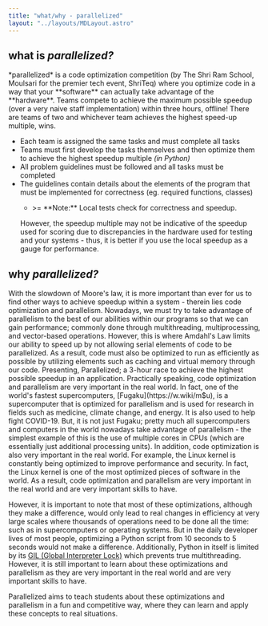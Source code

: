 ```yaml
---
title: "what/why - parallelized"
layout: "../layouts/MDLayout.astro"
---
```



## what is _parallelized?_
<span class="child:!mb-0 child:!mt-0">
*parallelized* is a code optimization competition (by The Shri Ram School, Moulsari for the premier tech event, ShriTeq) where you optimize code in a way that your **software** can actually take advantage of the **hardware**.
Teams compete to achieve the maximum possible speedup (over a very naive staff implementation) within three hours, offline! There are teams of two and whichever team
achieves the highest speed-up multiple, wins.
</span>

- Each team is assigned the same tasks and must complete all tasks
- Teams must first develop the tasks themselves and then optimize them to achieve the highest speedup multiple *(in Python)*
- All problem guidelines must be followed and all tasks must be completed
- The guidelines contain details about the elements of the program that must be implemented for correctness (eg. required functions, classes)
  - <p class="!text-xs">&gt;= **Note:** Local tests check for correctness and speedup.
  However, the speedup multiple may not be indicative of the speedup used for scoring 
  due to discrepancies in the hardware used for testing and your systems - thus, it is better if you use the local speedup as a gauge for performance.</p>

## why _parallelized?_
<span class="child:!mb-0 child:!mt-0">
With the slowdown of Moore's law, it is more important than ever for us to find other ways to achieve speedup within a system - therein lies code optimization and parallelism. Nowadays, we must try to take advantage of parallelism to the best of our abilities within our programs so that we can gain performance; commonly done through multithreading, multiprocessing, and vector-based operations. However, this is where Amdahl's Law limits our ability to speed up by not allowing serial elements of code to be parallelized. As a result, code must also be optimized to run as efficiently as possible by utilizing elements such as caching and virtual memory through our code. Presenting, Parallelized; a 3-hour race to achieve the highest possible speedup in an application.
</span>
Practically speaking, code optimization and parallelism are very important in the real world. In fact, one of the world's fastest supercomputers, [Fugaku](https://w.wiki/m$u), is a supercomputer that is optimized for parallelism and is used for research in fields such as medicine, climate change, and energy. It is also used to help fight COVID-19. But, it is not just Fugaku; pretty much all supercomputers and computers in the world nowadays take advantage of parallelism - the simplest example of this is the use of multiple cores in CPUs (which are essentially just additional processing units). In addition, code optimization is also very important in the real world. For example, the Linux kernel is constantly being optimized to improve performance and security. In fact, the Linux kernel is one of the most optimized pieces of software in the world. As a result, code optimization and parallelism are very important in the real world and are very important skills to have.

However, it is important to note that most of these optimizations, although they make a difference, would only lead to real changes in efficiency at very large scales where thousands of operations need to be done all the time: such as in supercomputers or operating systems. But in the daily developer lives of most people, optimizing a Python script from 10 seconds to 5 seconds would not make a difference. Additionally, Python in itself is limited by its [GIL (Global Interpreter Lock)](https://realpython.com/python-gil/) which prevents true multithreading. However, it is still important to learn about these optimizations and parallelism as they are very important in the real world and are very important skills to have.

Parallelized aims to teach students about these optimizations and parallelism in a fun and competitive way, where they can learn and apply these concepts to real situations.